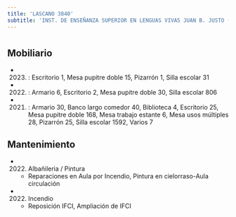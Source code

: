 ```yaml
---
title: 'LASCANO 3840'
subtitle: 'INST. DE ENSEÑANZA SUPERIOR EN LENGUAS VIVAS JUAN B. JUSTO (SEDE)'
---
```


#


## Mobiliario

*  (2023) : Escritorio 1, Mesa pupitre doble 15, Pizarrón 1, Silla escolar 31 

*  (2022) : Armario 6, Escritorio 2, Mesa pupitre doble 30, Silla escolar 806 

*  (2021) : Armario 30, Banco largo comedor 40, Biblioteca 4, Escritorio 25, Mesa pupitre doble 168, Mesa trabajo estante 6, Mesa usos múltiples 28, Pizarrón 25, Silla escolar 1592, Varios 7 





## Mantenimiento

*  (2022) Albañileria / Pintura 
    + Reparaciones en Aula por Incendio, Pintura en cielorraso-Aula circulación

*  (2022) Incendio 
    + Reposición IFCI, Ampliación de IFCI



